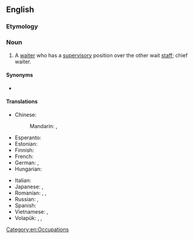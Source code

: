 ==English==

===Etymology===
{{compound|en|head|waiter}}

===Noun===
{{en-noun}}

# A [[waiter]] who has a [[supervisory]] position over the other wait [[staff]]; chief waiter.

====Synonyms====
* {{q|chiefly US}} {{l|en|maître d'}}

====Translations====
{{trans-top|main supervisory waiter}}
* Chinese:
*: Mandarin: {{t|cmn|服務生領班|sc=Hani}}, {{t|cmn|服务生领班|tr=fúwùshēng lǐngbān|sc=Hani}}
* Esperanto: {{t|eo|ĉefkelnero}}
* Estonian: {{t|et|ülemkelner}}
* Finnish: {{t+|fi|hovimestari}}
* French: {{t+|fr|maître d’hôtel|m}}
* German: {{t+|de|Oberkellner|m}}, {{t+|de|Oberkellnerin|f}}
* Hungarian: {{t+|hu|főpincér}}
{{trans-mid}}
* Italian: {{t|it|capocameriere|m}}
* Japanese: {{t|ja|ボーイ長|tr=bōi-chō|sc=Jpan}}, {{t|ja|給仕長|tr=きゅうじちょう, kyūjichō|sc=Jpan}}
* Romanian: {{t|ro|ospătar-șef|m}}, {{t|ro|chelner-șef|m}}, {{t+|ro|oberchelner|m}} {{qualifier|archaic}}
* Russian: {{t+|ru|метрдоте́ль|m|tr=mɛtrdotɛ́lʹ}}, {{t+|ru|метрдоте́ль|m|tr=metrdotɛ́lʹ}}
* Spanish: {{t|es|jefe de comedor|m}}
* Vietnamese: {{t+|vi|đầu bếp|alt=người đầu bếp}}, {{t+|vi|đầu bếp}}
* Volapük: {{qualifier|♂♀}} {{t+|vo|lebötan}}, {{qualifier|♂}} {{t|vo|hilebötan}}, {{qualifier|♀}} {{t|vo|jilebötan}}
{{trans-bottom}}

[[Category:en:Occupations]]